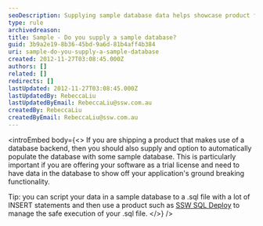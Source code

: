 ```yaml
---
seoDescription: Supplying sample database data helps showcase product functionality and enhances user experience, especially with trial licenses.
type: rule
archivedreason:
title: Sample - Do you supply a sample database?
guid: 3b9a2e19-8b36-45bd-9a6d-81b4aff4b384
uri: sample-do-you-supply-a-sample-database
created: 2012-11-27T03:08:45.000Z
authors: []
related: []
redirects: []
lastUpdated: 2012-11-27T03:08:45.000Z
lastUpdatedBy: RebeccaLiu
lastUpdatedByEmail: RebeccaLiu@ssw.com.au
createdBy: RebeccaLiu
createdByEmail: RebeccaLiu@ssw.com.au
---
```


<introEmbed
  body={<>
If you are shipping a product that makes use of a database backend, then you should also supply and option to automatically populate the database with some sample database. This is particularly important if you are offering your software as a trial license and need to have data in the database to show off your application's ground breaking functionality.

Tip: you can script your data in a sample database to a .sql file with a lot of INSERT statements and then use a product such as [SSW SQL Deploy](http://www.ssw.com.au/ssw/SQLDeploy) to manage the safe execution of your .sql file.
  </>}
/>
